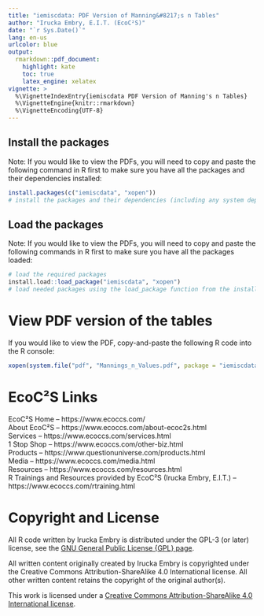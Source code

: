 ```yaml
---
title: "iemiscdata: PDF Version of Manning&#8217;s n Tables"
author: "Irucka Embry, E.I.T. (EcoC²S)"
date: "`r Sys.Date()`"
lang: en-us
urlcolor: blue
output:
  rmarkdown::pdf_document:
    highlight: kate
    toc: true
    latex_engine: xelatex
vignette: >
  %\VignetteIndexEntry{iemiscdata PDF Version of Manning's n Tables}
  %\VignetteEngine{knitr::rmarkdown}
  %\VignetteEncoding{UTF-8}
---
```


\bigskip

## Install the packages

Note: If you would like to view the PDFs, you will need to copy and paste the following command in R first to make sure you have all the packages and their dependencies installed:  

```r
install.packages(c("iemiscdata", "xopen"))
# install the packages and their dependencies (including any system dependencies)
```

\bigskip
\bigskip

## Load the packages

Note: If you would like to view the PDFs, you will need to copy and paste the following commands in R first to make sure you have all the packages loaded:  

```r
# load the required packages
install.load::load_package("iemiscdata", "xopen")
# load needed packages using the load_package function from the install.load package (it is assumed that you have already installed these packages)
```

\bigskip
\bigskip

# View PDF version of the tables

If you would like to view the PDF, copy-and-paste the following R code into the R console:  

```r

xopen(system.file("pdf", "Mannings_n_Values.pdf", package = "iemiscdata"))

```

\bigskip
\bigskip

# EcoC²S Links

EcoC²S Home -- https://www.ecoccs.com/  
About EcoC²S -- https://www.ecoccs.com/about-ecoc2s.html  
Services -- https://www.ecoccs.com/services.html  
1 Stop Shop -- https://www.ecoccs.com/other-biz.html  
Products -- https://www.questionuniverse.com/products.html  
Media -- https://www.ecoccs.com/media.html  
Resources -- https://www.ecoccs.com/resources.html  
R Trainings and Resources provided by EcoC²S (Irucka Embry, E.I.T.) -- https://www.ecoccs.com/rtraining.html  

\bigskip
\bigskip

# Copyright and License

All R code written by Irucka Embry is distributed under the GPL-3 (or later) license, see the [GNU General Public License {GPL} page](https://www.gnu.org/licenses/gpl-3.0.html).  

All written content originally created by Irucka Embry is copyrighted under the Creative Commons Attribution-ShareAlike 4.0 International license. All other written content retains the copyright of the original author(s).  

This work is licensed under a [Creative Commons Attribution-ShareAlike 4.0 International license](https://creativecommons.org/licenses/by-sa/4.0/).  

